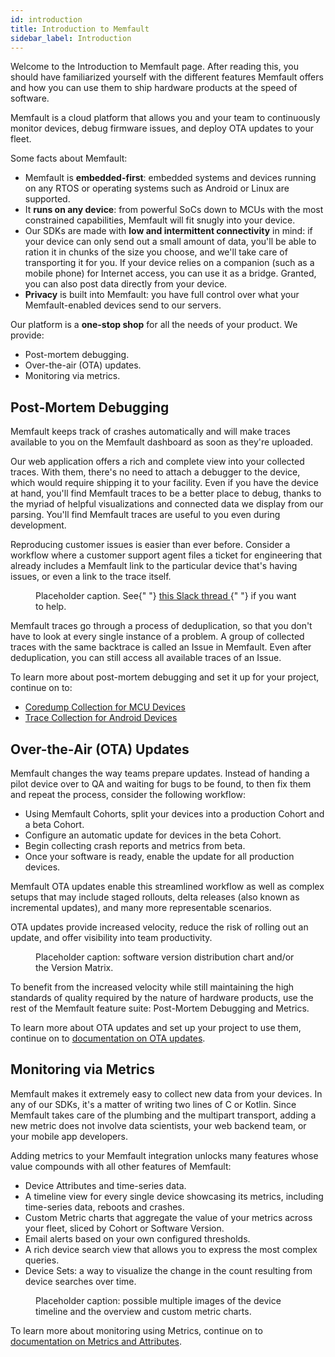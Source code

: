 ```yaml
---
id: introduction
title: Introduction to Memfault
sidebar_label: Introduction
---
```



Welcome to the Introduction to Memfault page. After reading this, you should
have familiarized yourself with the different features Memfault offers and how
you can use them to ship hardware products at the speed of software.

Memfault is a cloud platform that allows you and your team to continuously
monitor devices, debug firmware issues, and deploy OTA updates to your fleet.

Some facts about Memfault:

- Memfault is **embedded-first**: embedded systems and devices running on any
  RTOS or operating systems such as Android or Linux are supported.
- It **runs on any device**: from powerful SoCs down to MCUs with the most
  constrained capabilities, Memfault will fit snugly into your device.
- Our SDKs are made with **low and intermittent connectivity** in mind: if your
  device can only send out a small amount of data, you'll be able to ration it
  in chunks of the size you choose, and we'll take care of transporting it for
  you. If your device relies on a companion (such as a mobile phone) for
  Internet access, you can use it as a bridge. Granted, you can also post data
  directly from your device.
- **Privacy** is built into Memfault: you have full control over what your
  Memfault-enabled devices send to our servers.

Our platform is a **one-stop shop** for all the needs of your product. We
provide:

- Post-mortem debugging.
- Over-the-air (OTA) updates.
- Monitoring via metrics.

## Post-Mortem Debugging

Memfault keeps track of crashes automatically and will make traces available to
you on the Memfault dashboard as soon as they're uploaded.

Our web application offers a rich and complete view into your collected traces.
With them, there's no need to attach a debugger to the device, which would
require shipping it to your facility. Even if you have the device at hand,
you'll find Memfault traces to be a better place to debug, thanks to the myriad
of helpful visualizations and connected data we display from our parsing. You'll
find Memfault traces are useful to you even during development.

Reproducing customer issues is easier than ever before. Consider a workflow
where a customer support agent files a ticket for engineering that already
includes a Memfault link to the particular device that's having issues, or even
a link to the trace itself.

<figure>
  <img src="https://via.placeholder.com/980x500" alt="" />
  <figcaption>
    Placeholder caption. See{" "}
    <a href="https://memfault.slack.com/archives/CFRE25ZF0/p1649874777413489">
      this Slack thread
    </a>{" "}
    if you want to help.
  </figcaption>
</figure>

Memfault traces go through a process of deduplication, so that you don't have to
look at every single instance of a problem. A group of collected traces with the
same backtrace is called an Issue in Memfault. Even after deduplication, you can
still access all available traces of an Issue.

To learn more about post-mortem debugging and set it up for your project,
continue on to:

<ul style={{ listStyle: "none", paddingLeft: 0 }}>
  <li>
    <a href="/docs/mcu/coredumps">
      <BiChip /> Coredump Collection for MCU Devices
    </a>
  </li>
  <li>
    <a href="/docs/android/android-bort/#memfault-caliper">
      <AiFillAndroid /> Trace Collection for Android Devices
    </a>
  </li>
</ul>

## Over-the-Air (OTA) Updates

Memfault changes the way teams prepare updates. Instead of handing a pilot
device over to QA and waiting for bugs to be found, to then fix them and repeat
the process, consider the following workflow:

- Using Memfault Cohorts, split your devices into a production Cohort and a beta
  Cohort.
- Configure an automatic update for devices in the beta Cohort.
- Begin collecting crash reports and metrics from beta.
- Once your software is ready, enable the update for all production devices.

Memfault OTA updates enable this streamlined workflow as well as complex setups
that may include staged rollouts, delta releases (also known as incremental
updates), and many more representable scenarios.

OTA updates provide increased velocity, reduce the risk of rolling out an
update, and offer visibility into team productivity.

<figure>
  <img src="https://via.placeholder.com/980x500" alt="" />
  <figcaption>
    Placeholder caption: software version distribution chart and/or the Version
    Matrix.
  </figcaption>
</figure>

To benefit from the increased velocity while still maintaining the high
standards of quality required by the nature of hardware products, use the rest
of the Memfault feature suite: Post-Mortem Debugging and Metrics.

To learn more about OTA updates and set up your project to use them, continue on
to [documentation on OTA updates](/docs/platform/ota).

## Monitoring via Metrics

Memfault makes it extremely easy to collect new data from your devices. In any
of our SDKs, it's a matter of writing two lines of C or Kotlin. Since Memfault
takes care of the plumbing and the multipart transport, adding a new metric does
not involve data scientists, your web backend team, or your mobile app
developers.

Adding metrics to your Memfault integration unlocks many features whose value
compounds with all other features of Memfault:

- Device Attributes and time-series data.
- A timeline view for every single device showcasing its metrics, including
  time-series data, reboots and crashes.
- Custom Metric charts that aggregate the value of your metrics across your
  fleet, sliced by Cohort or Software Version.
- Email alerts based on your own configured thresholds.
- A rich device search view that allows you to express the most complex queries.
- Device Sets: a way to visualize the change in the count resulting from device
  searches over time.

<figure>
  <img src="https://via.placeholder.com/980x500" alt="" />
  <figcaption>
    Placeholder caption: possible multiple images of the device timeline and the
    overview and custom metric charts.
  </figcaption>
</figure>

To learn more about monitoring using Metrics, continue on to
[documentation on Metrics and Attributes](/docs/platform/metrics/).
